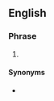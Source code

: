 ==English==

===Phrase===
{{en-phrase}}

# {{lb|en|Internet}} {{initialism of|[[I]] [[fix]]ed [[your]] [[post]] [[for]] [[you]]|lang=en}}

====Synonyms====
* {{l|en|FTFY}}